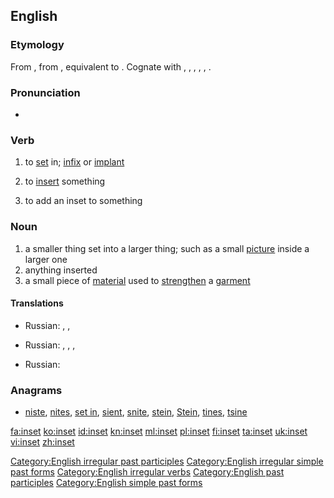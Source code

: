 ==English==

===Etymology===
From {{etyl|enm}} {{term|insetten|lang=enm}}, from {{etyl|ang}} {{term|insettan||to set in, institute, appoint|lang=ang}}, equivalent to {{prefix|in|set}}. Cognate with {{etyl|nl|-}} {{term|inzetten||to insert, set in|lang=nl}}, {{etyl|nds|-}} {{term|insetten||to set in|lang=nds}}, {{etyl|de|-}} {{term|einsetzen||to insert, employ|lang=de}}, {{etyl|da|-}} {{term|indsætte||to insert|lang=da}}, {{etyl|sv|-}} {{term|insätta||to inset, induct, institute|lang=sv}}, {{etyl|is|-}} {{term|innsetja||to install|lang=is}}.

===Pronunciation===
* {{IPA|/ˈɪnsɛt/}}

===Verb===
{{en-verb|insets|insetting|inset}}

# {{transitive}} to [[set]] in; [[infix]] or [[implant]]
# {{transitive}} to [[insert]] something
# {{transitive}} to add an inset to something

===Noun===
{{en-noun}}

# a smaller thing set into a larger thing; such as a small [[picture]] inside a larger one
# anything inserted
# a small piece of [[material]] used to [[strengthen]] a [[garment]]

====Translations====
{{trans-top|a smaller thing set into a larger thing}}
{{trans-mid}}
* Russian: {{t|ru|вклейка|f|tr=vkléjka|sc=Cyrl}}, {{t|ru|вкладка|f|tr=vkládka|sc=Cyrl}}, {{t|ru|вкладыш|m|tr=vkládyš|sc=Cyrl}}
{{trans-bottom}}

{{trans-top|anything inserted}}
{{trans-mid}}
* Russian: {{t|ru|вклейка|f|tr=vkléjka|sc=Cyrl}}, {{t|ru|вкладка|f|tr=vkládka|sc=Cyrl}}, {{t|ru|вставка|f|tr=vstávka|sc=Cyrl}}, {{t|ru|вкладыш|m|tr=vkládyš|sc=Cyrl}}
{{trans-bottom}}

{{trans-top|a small piece of material used to strengthen a garment}}
{{trans-mid}}
* Russian: {{t|ru|вставка|f|tr=vstávka|sc=Cyrl}}
{{trans-bottom}}

===Anagrams===
* [[niste#English|niste]], [[nites#English|nites]], [[set in#English|set in]], [[sient#English|sient]], [[snite#English|snite]], [[stein#English|stein]], [[Stein#English|Stein]], [[tines#English|tines]], [[tsine#English|tsine]]

[[Category:English irregular past participles]]
[[Category:English irregular simple past forms]]
[[Category:English irregular verbs]]
[[Category:English past participles]]
[[Category:English simple past forms]]

[[fa:inset]]
[[ko:inset]]
[[id:inset]]
[[kn:inset]]
[[ml:inset]]
[[pl:inset]]
[[fi:inset]]
[[ta:inset]]
[[uk:inset]]
[[vi:inset]]
[[zh:inset]]